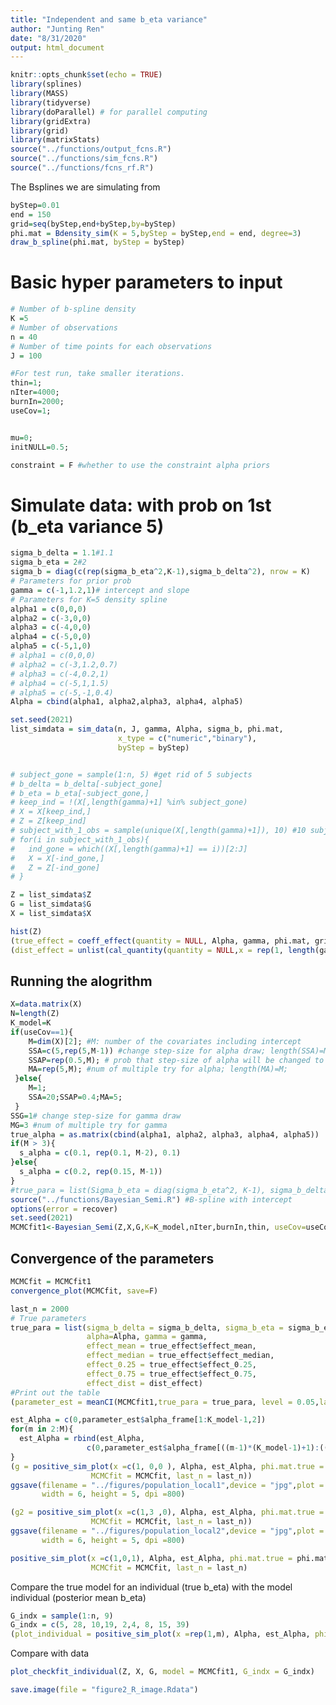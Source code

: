 ---
title: "Independent and same b_eta variance"
author: "Junting Ren"
date: "8/31/2020"
output: html_document
---

```{r setup, include=FALSE}
knitr::opts_chunk$set(echo = TRUE)
library(splines)
library(MASS)
library(tidyverse)
library(doParallel) # for parallel computing
library(gridExtra)
library(grid)
library(matrixStats)
source("../functions/output_fcns.R")
source("../functions/sim_fcns.R")
source("../functions/fcns_rf.R")
```


The Bsplines we are simulating from
```{r}
byStep=0.01
end = 150
grid=seq(byStep,end+byStep,by=byStep)
phi.mat = Bdensity_sim(K = 5,byStep = byStep,end = end, degree=3)
draw_b_spline(phi.mat, byStep = byStep)
```

# Basic hyper parameters to input
```{r}
# Number of b-spline density
K =5
# Number of observations
n = 40
# Number of time points for each observations
J = 100 

#For test run, take smaller iterations.
thin=1;
nIter=4000;
burnIn=2000;
useCov=1;


mu=0;
initNULL=0.5;

constraint = F #whether to use the constraint alpha priors

```


# Simulate data: with prob on 1st (b_eta variance 5)



```{r}
sigma_b_delta = 1.1#1.1
sigma_b_eta = 2#2
sigma_b = diag(c(rep(sigma_b_eta^2,K-1),sigma_b_delta^2), nrow = K)
# Parameters for prior prob
gamma = c(-1,1.2,1)# intercept and slope
# Parameters for K=5 density spline
alpha1 = c(0,0,0)
alpha2 = c(-3,0,0)
alpha3 = c(-4,0,0)
alpha4 = c(-5,0,0)
alpha5 = c(-5,1,0)
# alpha1 = c(0,0,0)
# alpha2 = c(-3,1.2,0.7)
# alpha3 = c(-4,0.2,1)
# alpha4 = c(-5,1,1.5)
# alpha5 = c(-5,-1,0.4)
Alpha = cbind(alpha1, alpha2,alpha3, alpha4, alpha5)

set.seed(2021)
list_simdata = sim_data(n, J, gamma, Alpha, sigma_b, phi.mat, 
                        x_type = c("numeric","binary"), 
                        byStep = byStep)


# subject_gone = sample(1:n, 5) #get rid of 5 subjects
# b_delta = b_delta[-subject_gone]
# b_eta = b_eta[-subject_gone,]
# keep_ind = !(X[,length(gamma)+1] %in% subject_gone)
# X = X[keep_ind,]
# Z = Z[keep_ind]
# subject_with_1_obs = sample(unique(X[,length(gamma)+1]), 10) #10 subjects with 1 observation
# for(i in subject_with_1_obs){
#   ind_gone = which((X[,length(gamma)+1] == i))[2:J]
#   X = X[-ind_gone,]
#   Z = Z[-ind_gone]
# }

Z = list_simdata$Z
G = list_simdata$G
X = list_simdata$X

hist(Z)
(true_effect = coeff_effect(quantity = NULL, Alpha, gamma, phi.mat, grid, byStep))
(dist_effect = unlist(cal_quantity(quantity = NULL,x = rep(1, length(gamma)), Alpha, gamma, phi.mat, grid, byStep)))
```



## Running the alogrithm
```{r results=F, message = F}
X=data.matrix(X)
N=length(Z)
K_model=K
if(useCov==1){
 	M=dim(X)[2]; #M: number of the covariates including intercept
 	SSA=c(5,rep(5,M-1)) #change step-size for alpha draw; length(SSA)=M 
 	SSAP=rep(0.5,M); # prob that step-size of alpha will be changed to SSA; length(SSAP)=M;
 	MA=rep(5,M); #num of multiple try for alpha; length(MA)=M;
 }else{
 	M=1;
 	SSA=20;SSAP=0.4;MA=5;
 }
SSG=1# change step-size for gamma draw
MG=3 #num of multiple try for gamma
true_alpha = as.matrix(cbind(alpha1, alpha2, alpha3, alpha4, alpha5)) 
if(M > 3){
  s_alpha = c(0.1, rep(0.1, M-2), 0.1)
}else{
  s_alpha = c(0.2, rep(0.15, M-1))
}
#true_para = list(Sigma_b_eta = diag(sigma_b_eta^2, K-1), sigma_b_delta_sq = sigma_b_delta^2, b_eta = list_simdata$b_eta, Alpha = true_alpha,b_delta = list_simdata$b_delta, Gamma = gamma)
source("../functions/Bayesian_Semi.R") #B-spline with intercept
options(error = recover)
set.seed(2021)
MCMCfit1<-Bayesian_Semi(Z,X,G,K=K_model,nIter,burnIn,thin, useCov=useCov,  byStep=byStep, same_b_eta_variance = T,max_Z = end,s_b_eta = 2, c = 0.01, d = 0.01, alpha_prior_var = 2.5, gamma_prior_var=2.5, same_var = F)
```
## Convergence of the parameters
```{r}
MCMCfit = MCMCfit1
convergence_plot(MCMCfit, save=F)
```


```{r}
last_n = 2000
# True parameters
true_para = list(sigma_b_delta = sigma_b_delta, sigma_b_eta = sigma_b_eta, 
                 alpha=Alpha, gamma = gamma, 
                 effect_mean = true_effect$effect_mean, 
                 effect_median = true_effect$effect_median,
                 effect_0.25 = true_effect$effect_0.25,
                 effect_0.75 = true_effect$effect_0.75,
                 effect_dist = dist_effect)
#Print out the table
(parameter_est = meanCI(MCMCfit1,true_para = true_para, level = 0.05,last_n = last_n ))
```


```{r}
est_Alpha = c(0,parameter_est$alpha_frame[1:K_model-1,2])
for(m in 2:M){
  est_Alpha = rbind(est_Alpha,
                 c(0,parameter_est$alpha_frame[((m-1)*(K_model-1)+1):((m-1)*(K_model-1)+K_model-1),2]))
}
(g = positive_sim_plot(x =c(1, 0,0 ), Alpha, est_Alpha, phi.mat.true = phi.mat,phi.mat.model = MCMCfit$Bden_raw, byStep = byStep, 
                  MCMCfit = MCMCfit, last_n = last_n))
ggsave(filename = "../figures/population_local1",device = "jpg",plot = g[[1]],
       width = 6, height = 5, dpi =800)
```

```{r}
(g2 = positive_sim_plot(x =c(1,3 ,0), Alpha, est_Alpha, phi.mat.true = phi.mat,phi.mat.model = MCMCfit$Bden_raw, byStep = byStep,
                  MCMCfit = MCMCfit, last_n = last_n))
ggsave(filename = "../figures/population_local2",device = "jpg",plot = g2[[1]],
       width = 6, height = 5, dpi =800)
```

```{r}
positive_sim_plot(x =c(1,0,1), Alpha, est_Alpha, phi.mat.true = phi.mat,phi.mat.model = MCMCfit$Bden_raw, byStep = byStep,
                  MCMCfit = MCMCfit, last_n = last_n)
```


Compare the true model for an individual (true b_eta) with the model individual (posterior mean b_eta)
```{r}
G_indx = sample(1:n, 9)
G_indx = c(5, 28, 10,19, 2,4, 8, 15, 39)
(plot_individual = positive_sim_plot(x =rep(1,m), Alpha, est_Alpha, phi.mat.true = phi.mat, phi.mat.model = MCMCfit$Bden_raw, byStep = byStep, G = G, MCMCfit = MCMCfit1, true_b_eta = list_simdata$b_eta, X = X,G_indx=G_indx, last_n = last_n))
```

Compare with data
```{r}
plot_checkfit_individual(Z, X, G, model = MCMCfit1, G_indx = G_indx)
```

```{r}
save.image(file = "figure2_R_image.Rdata")
```
